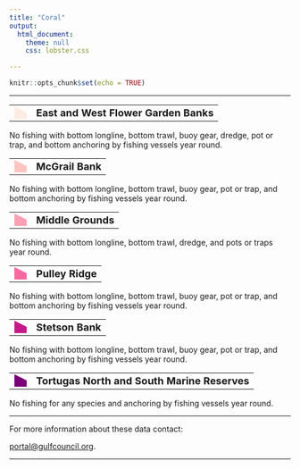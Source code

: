 ```yaml
---
title: "Coral"
output:
  html_document:
    theme: null
    css: lobster.css

---
```


```r
knitr::opts_chunk$set(echo = TRUE)
```
***
<!-- East and West Flower Garden Banks -->
<table><tr><td class="shape"><svg style="width:24px; height:22px;" xmlns="http://www.w3.org/2000/svg" version="1.1"><polygon class="plgn" style="fill: #feebe2; stroke: #feebe2; fill-opacity: 1; stroke-opacity: 1.0; stroke-width: 1;" points="1.5, 0.5 22.5, 11 22.5, 21.5 1.5, 21.5" /></svg></td><td class="value"><font size="4"><b>East and West Flower Garden Banks</b></font></td></tr></table>

No fishing with bottom longline, bottom trawl, buoy gear, dredge, pot or trap, and bottom anchoring by fishing vessels year round.
<!-- End East and West Flower Garden Banks -->

<!-- McGrail Bank -->
<table><tr><td class="shape"><svg style="width:24px; height:22px;" xmlns="http://www.w3.org/2000/svg" version="1.1"><polygon class="plgn" style="fill: #fcc5c0; stroke: #fcc5c0; fill-opacity: 1; stroke-opacity: 1.0; stroke-width: 1;" points="1.5, 0.5 22.5, 11 22.5, 21.5 1.5, 21.5" /></svg></td><td class="value"><font size="4"><b>McGrail Bank</b></font></td></tr></table>

No fishing with bottom longline, bottom trawl, buoy gear, pot or trap, and bottom anchoring by fishing vessels year round.
<!-- McGrail Bank -->


<!-- Middle Grounds -->
<table><tr><td class="shape"><svg style="width:24px; height:22px;" xmlns="http://www.w3.org/2000/svg" version="1.1"><polygon class="plgn" style="fill: #fa9fb5; stroke: #fa9fb5; fill-opacity: 1; stroke-opacity: 1.0; stroke-width: 1;" points="1.5, 0.5 22.5, 11 22.5, 21.5 1.5, 21.5" /></svg></td><td class="value"><font size="4"><b>Middle Grounds</b></font></td></tr></table>

No fishing with bottom longline, bottom trawl, dredge, and pots or traps year round.

<!-- End Middle Grounds -->


<!-- Pulley Ridge -->
<table><tr><td class="shape"><svg style="width:24px; height:22px;" xmlns="http://www.w3.org/2000/svg" version="1.1"><polygon class="plgn" style="fill: #f768a1; stroke: #f768a1; fill-opacity: 1; stroke-opacity: 1.0; stroke-width: 1;" points="1.5, 0.5 22.5, 11 22.5, 21.5 1.5, 21.5" /></svg></td><td class="value"><font size="4"><b>Pulley Ridge</b></font></td></tr></table>

No fishing with bottom longline, bottom trawl, buoy gear, pot or trap, and bottom anchoring by fishing vessels year round.
<!-- End Pulley Ridge -->


<!-- Stetson Bank -->

<table><tr><td class="shape"><svg style="width:24px; height:22px;" xmlns="http://www.w3.org/2000/svg" version="1.1"><polygon class="plgn" style="fill: #c51b8a; stroke: #c51b8a; fill-opacity: 1; stroke-opacity: 1.0; stroke-width: 1;" points="1.5, 0.5 22.5, 11 22.5, 21.5 1.5, 21.5" /></svg></td><td class="value"><font size="4"><b>Stetson Bank</b></font></td></tr></table>

No fishing with bottom longline, bottom trawl, buoy gear, pot or trap, and bottom anchoring by fishing vessels year round.

<!-- End Stetson Bank -->

<!-- Tortugas North and South Marine Reserves -->
<table><tr><td class="shape"><svg style="width:24px; height:22px;" xmlns="http://www.w3.org/2000/svg" version="1.1"><polygon class="plgn" style="fill: #7a0177; stroke: #7a0177; fill-opacity: 1; stroke-opacity: 1.0; stroke-width: 1;" points="1.5, 0.5 22.5, 11 22.5, 21.5 1.5, 21.5" /></svg></td><td class="value"><font size="4"><b>Tortugas North and South Marine Reserves</b></font></td></tr></table>

No fishing for any species and anchoring by fishing vessels year round. 
<!-- End Tortugas North and South Marine Reserves -->

***
<footer>
  <p>For more information about these data contact:</p>
  <p><a href="mailto:portal@gulfcouncil.org">
  portal@gulfcouncil.org</a>.</p>
</footer>

***